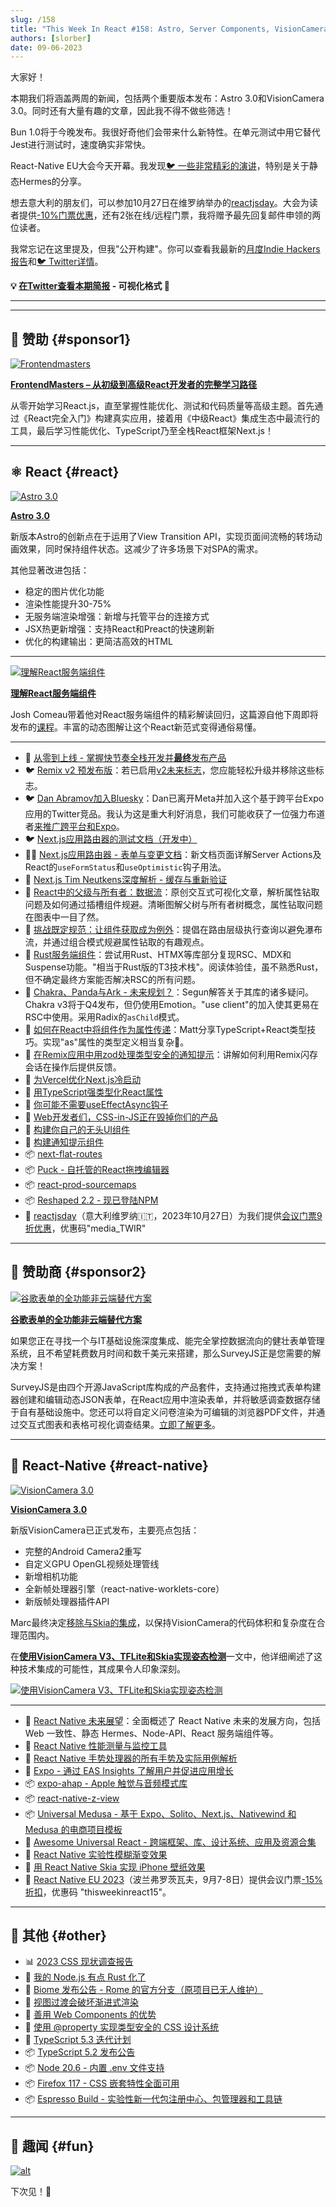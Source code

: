 ```yaml
---
slug: /158
title: "This Week In React #158: Astro, Server Components, VisionCamera, Owner Tree, Props Drilling, Next.js, Remix, Chakra, TypeScript, Skia, Biome, CSS, Node.js..."
authors: [slorber]
date: 09-06-2023
---
```


大家好！

本期我们将涵盖两周的新闻，包括两个重要版本发布：Astro 3.0和VisionCamera 3.0。同时还有大量有趣的文章，因此我不得不做些筛选！

Bun 1.0将于今晚发布。我很好奇他们会带来什么新特性。在单元测试中用它替代Jest进行测试时，速度确实非常快。

React-Native EU大会今天开幕。我发现[🐦 一些非常精彩的演讲](https://twitter.com/sebastienlorber/status/1696837186677530813)，特别是关于静态Hermes的分享。

想去意大利的朋友们，可以参加10月27日在维罗纳举办的[reactjsday](https://2023.reactjsday.it/)。大会为读者提供[-10%门票优惠](https://ti.to/grusp/reactjsday-2023/discount/media_TWIR)，还有2张在线/远程门票，我将赠予最先回复邮件申领的两位读者。

我常忘记在这里提及，但我"公开构建"。你可以查看我最新的[月度Indie Hackers报告](https://www.indiehackers.com/product/french-react-newsletter)和[🐦 Twitter详情](https://twitter.com/sebastienlorber/status/1699065823959421109)。

<!-- truncate -->

**💡 [在Twitter查看本期简报](https://slo.im/thread) - 可视化格式 🎨**

---


<Support />

---

## 💸 赞助 {#sponsor1}

[![Frontendmasters](/emails/issues/158/frontendmasters.jpg)](https://frontendmasters.com/learn/react/?utm_source=newsletter&utm_medium=thisweekinreact&utm_campaign=reactpath)

**[FrontendMasters – 从初级到高级React开发者的完整学习路径](https://frontendmasters.com/learn/react/?utm_source=newsletter&utm_medium=thisweekinreact&utm_campaign=reactpath)**

从零开始学习React.js，直至掌握性能优化、测试和代码质量等高级主题。首先通过《React完全入门》构建真实应用，接着用《中级React》集成生态中最流行的工具，最后学习性能优化、TypeScript乃至全栈React框架Next.js！

---

## ⚛️ React {#react}

[![Astro 3.0](/emails/issues/158/astro3.jpg)](https://astro.build/blog/astro-3/)

[**Astro 3.0**](https://astro.build/blog/astro-3/)

新版本Astro的创新点在于运用了View Transition API，实现页面间流畅的转场动画效果，同时保持组件状态。这减少了许多场景下对SPA的需求。

其他显著改进包括：

- 稳定的图片优化功能
- 渲染性能提升30-75%
- 无服务端渲染增强：新增与托管平台的连接方式
- JSX热更新增强：支持React和Preact的快速刷新
- 优化的构建输出：更简洁高效的HTML

---

[![理解React服务端组件](/emails/issues/158/rsc.jpg)](https://www.joshwcomeau.com/react/server-components/)

[**理解React服务端组件**](https://www.joshwcomeau.com/react/server-components/)

Josh Comeau带着他对React服务端组件的精彩解读回归，这篇源自他下周即将发布的[课程](https://www.joyofreact.com/)。丰富的动态图解让这个React新范式变得通俗易懂。

---

- 💸 [从零到上线 - 掌握快节奏全栈开发并**最终**发布产品](https://www.zerotoshipped.com/)
- 🐦 [Remix v2 预发布版](https://twitter.com/remix_run/status/1696525340640936190)：若已启用[v2未来标志](https://remix.run/blog/future-flags)，您应能轻松升级并移除这些标志。
- 🐦 [Dan Abramov加入Bluesky](https://twitter.com/dan_abramov/status/1695566446007386214)：Dan已离开Meta并加入这个基于跨平台Expo应用的Twitter竞品。我认为这是重大利好消息，我们可能收获了一位强力布道者[来推广跨平台和Expo](https://twitter.com/dan_abramov/status/1699476986727399933)。
- 🐦 [Next.js应用路由器的测试文档（开发中）](https://twitter.com/leeerob/status/1698758756924825723)
- 🧑‍🎓 [Next.js应用路由器 - 表单与变更文档](https://nextjs.org/docs/app/building-your-application/data-fetching/forms-and-mutations)：新文档页面详解Server Actions及React的`useFormStatus`和`useOptimistic`钩子用法。
- 💬 [Next.js Tim Neutkens深度解析 - 缓存与重新验证](https://github.com/vercel/next.js/discussions/54075)
- 📜 [React中的父级与所有者：数据流](https://julesblom.com/writing/parents-owners-data-flow)：原创交互式可视化文章，解析属性钻取问题及如何通过插槽组件规避。清晰图解父树与所有者树概念，属性钻取问题在图表中一目了然。
- 📜 [挑战既定规范：让组件获取成为例外](https://jjenzz.com/making-component-fetching-the-exception/)：提倡在路由层级执行查询以避免瀑布流，并通过组合模式规避属性钻取的有趣观点。
- 📜 [Rust服务端组件](https://anto.pt/articles/rust-server-components)：尝试用Rust、HTMX等库部分复现RSC、MDX和Suspense功能。"相当于Rust版的T3技术栈"。阅读体验佳，虽不熟悉Rust，但不确定最终方案能否解决RSC的所有问题。
- 📜 [Chakra、Panda与Ark - 未来规划？](https://www.adebayosegun.com/blog/chakra-panda-ark-whats-the-plan)：Segun解答关于其库的诸多疑问。Chakra v3将于Q4发布，但仍使用Emotion。"use client"的加入使其更易在RSC中使用。采用Radix的`asChild`模式。
- 📜 [如何在React中将组件作为属性传递](https://www.totaltypescript.com/pass-component-as-prop-react)：Matt分享TypeScript+React类型技巧。实现"as"属性的类型定义相当复杂😬。
- 📜 [在Remix应用中用zod处理类型安全的通知提示](https://alemtuzlak.hashnode.dev/handling-toasts-in-remix)：讲解如何利用Remix闪存会话在操作后提供反馈。
- 📜 [为Vercel优化Next.js冷启动](https://holocron.so/blog/optimizing-next.js-cold-starts-for-vercel)
- 📜 [用TypeScript强类型化React属性](https://www.totaltypescript.com/react-props-typescript)
- 📜 [你可能不需要useEffectAsync钩子](https://krassnig.dev/blog/you-might-not-need-a-use-effect-async-hook.html)
- 📜 [Web开发者们，CSS-in-JS正在毁掉你们的产品](https://cord.com/blog/migrating-from-css-in-js-to-vanilla-extract)
- 📜 [构建你自己的无头UI组件](https://www.jacobparis.com/content/react-headless-submenus)
- 📜 [构建通知提示组件](https://emilkowal.ski/ui/building-a-toast-component)
- 📦 [next-flat-routes](https://github.com/ifyio/next-flat-routes)
- 📦 [Puck - 自托管的React拖拽编辑器](https://github.com/measuredco/puck)
- 📦 [react-prod-sourcemaps](https://github.com/markerikson/react-prod-sourcemaps)
- 📦 [Reshaped 2.2 - 现已登陆NPM](https://reshaped.so/content/blog/2.2)
- 👥 [reactjsday](https://2023.reactjsday.it/)（意大利维罗纳🇮🇹，2023年10月27日）为我们提供[会议门票9折优惠](https://ti.to/grusp/reactjsday-2023/discount/media_TWIR)，优惠码"media_TWIR"

<SubscribeFormEmbed placement="middle" />

---

## 💸 赞助商 {#sponsor2}

[![谷歌表单的全功能非云端替代方案](/emails/issues/155/surveyjs.jpg)](https://surveyjs.io/?utm_source=thisweekinreact&utm_medium=email)

**[谷歌表单的全功能非云端替代方案](https://surveyjs.io/?utm_source=thisweekinreact&utm_medium=email)**

如果您正在寻找一个与IT基础设施深度集成、能完全掌控数据流向的健壮表单管理系统，且不希望耗费数月时间和数千美元来搭建，那么SurveyJS正是您需要的解决方案！

SurveyJS是由四个开源JavaScript库构成的产品套件，支持通过拖拽式表单构建器创建和编辑动态JSON表单，在React应用中渲染表单，并将敏感调查数据存储于自有基础设施中。您还可以将自定义问卷渲染为可编辑的浏览器PDF文件，并通过交互式图表和表格可视化调查结果。[立即了解更多](https://surveyjs.io/?utm_source=thisweekinreact&utm_medium=email)。

---

## 📱 React-Native {#react-native}

[![VisionCamera 3.0](/emails/issues/158/visioncamera3.jpg)](https://github.com/mrousavy/react-native-vision-camera/releases/tag/v3.0.0)

[**VisionCamera 3.0**](https://github.com/mrousavy/react-native-vision-camera/releases/tag/v3.0.0)

新版VisionCamera已正式发布，主要亮点包括：

- 完整的Android Camera2重写
- 自定义GPU OpenGL视频处理管线
- 新增相机功能
- 全新帧处理器引擎（react-native-worklets-core）
- 新版帧处理器插件API

Marc最终决定[移除与Skia的集成](https://github.com/mrousavy/react-native-vision-camera/pull/1740)，以保持VisionCamera的代码体积和复杂度在合理范围内。

在[**使用VisionCamera V3、TFLite和Skia实现姿态检测**](https://mrousavy.com/blog/VisionCamera-Pose-Detection-TFLite)一文中，他详细阐述了这种技术集成的可能性，其成果令人印象深刻。

[![使用VisionCamera V3、TFLite和Skia实现姿态检测](/emails/issues/158/frame-processing-skia.jpg)](https://mrousavy.com/blog/VisionCamera-Pose-Detection-TFLite)

---

- 📜 [React Native 未来展望](https://buttondown.email/whatever_jamie/archive/things-to-look-forward-to-in-react-native/)：全面概述了 React Native 未来的发展方向，包括 Web 一致性、静态 Hermes、Node-API、React 服务端组件等。
- 📜 [React Native 性能测量与监控工具](https://semaphoreci.com/blog/react-native-performance-measuring-monitoring-tools)
- 🧵 [React Native 手势处理器的所有手势及实际用例解析](https://twitter.com/kacperkapusciak/status/1698719844089160189)
- 👀 [Expo - 通过 EAS Insights 了解用户并促进应用增长](https://expo.dev/changelog/2023/08-22-insights)
- 📦 [expo-ahap - Apple 触觉与音频模式库](https://github.com/EvanBacon/expo-ahap)
- 📦 [react-native-z-view](https://github.com/intergalacticspacehighway/react-native-z-view)
- 📦 [Universal Medusa - 基于 Expo、Solito、Next.js、Nativewind 和 Medusa 的电商项目模板](https://github.com/bidah/universal-medusa/)
- 🔗 [Awesome Universal React - 跨端框架、库、设计系统、应用及资源合集](https://github.com/axeldelafosse/awesome-universal-react)
- 🎥 [React Native 实验性模糊渐变效果](https://www.youtube.com/watch?v=oboF_H1MApo)
- 🎥 [用 React Native Skia 实现 iPhone 壁纸效果](https://www.youtube.com/watch?v=Apqd749v34I)
- 👥 [React Native EU 2023](https://www.react-native.eu/)（波兰弗罗茨瓦夫，9月7-8日）提供会议门票[-15%折扣](https://ti.to/react-native-eu/2023/discount/thisweekinreact15)，优惠码 "thisweekinreact15"。

---

## 🔀 其他 {#other}

- 📊 [2023 CSS 现状调查报告](https://2023.stateofcss.com/)
- 📜 [我的 Node.js 有点 Rust 化了](https://gal.hagever.com/posts/my-node-js-is-a-bit-rusty)
- 📜 [Biome 发布公告 - Rome 的官方分支（原项目已无人维护）](https://biomejs.dev/blog/annoucing-biome)
- 📜 [视图过渡会破坏渐进式渲染](https://ericportis.com/posts/2023/view-transitions-break-incremental-rendering/)
- 📜 [善用 Web Components 的优势](https://nolanlawson.com/2023/08/23/use-web-components-for-what-theyre-good-at/)
- 📜 [使用 @property 实现类型安全的 CSS 设计系统](https://nerdy.dev/cant-break-this-design-system)
- 👀 [TypeScript 5.3 迭代计划](https://github.com/microsoft/TypeScript/issues/55486)
- 📦 [TypeScript 5.2 发布公告](https://devblogs.microsoft.com/typescript/announcing-typescript-5-2/)
- 📦 [Node 20.6 - 内置 .env 文件支持](https://nodejs.org/en/blog/release/v20.6.0)
- 📦 [Firefox 117 - CSS 嵌套特性全面可用](https://www.mozilla.org/en-US/firefox/117.0/releasenotes/)
- 📦 [Espresso Build - 实验性新一代包注册中心、包管理器和工具链](https://espresso.build/)

---

## 🤭 趣闻 {#fun}

[![alt](/emails/issues/158/meme.jpg)](https://twitter.com/sebastienlorber/status/1687456078198394882)

下次见！👋